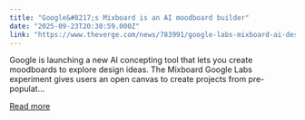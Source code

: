 ```yaml
---
title: "Google&#8217;s Mixboard is an AI moodboard builder"
date: "2025-09-23T20:30:59.000Z"
link: "https://www.theverge.com/news/783991/google-labs-mixboard-ai-design-canvas"
---
```


Google is launching a new AI concepting tool that lets you create moodboards to explore design ideas. The Mixboard Google Labs experiment gives users an open canvas to create projects from pre-populat...

[Read more](https://www.theverge.com/news/783991/google-labs-mixboard-ai-design-canvas)
